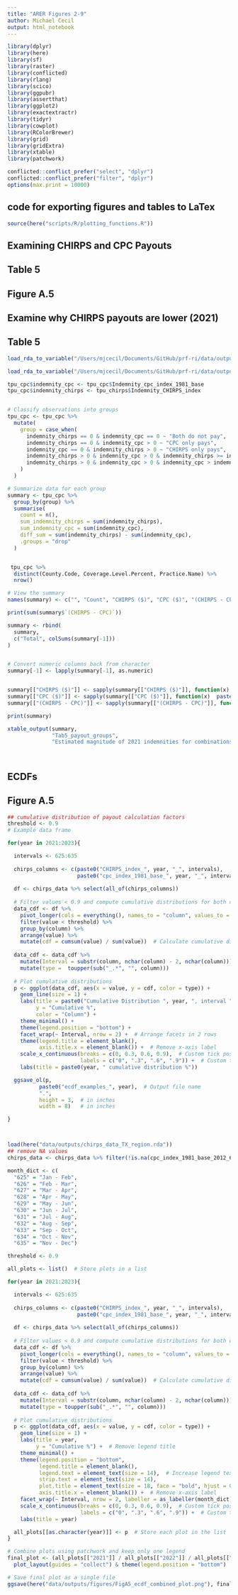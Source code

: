 ```yaml
---
title: "ARER Figures 2-9"
author: Michael Cecil
output: html_notebook
---
```



```r

library(dplyr)
library(here)
library(sf)
library(raster)
library(conflicted)
library(rlang)
library(scico)
library(ggpubr)
library(assertthat)
library(ggplot2)
library(exactextractr)
library(tidyr)
library(cowplot)
library(RColorBrewer)
library(grid)
library(gridExtra)
library(xtable)
library(patchwork)

conflicted::conflict_prefer("select", "dplyr")
conflicted::conflict_prefer("filter", "dplyr")
options(max.print = 10000)


```


## code for exporting figures and tables to LaTex
```r
source(here("scripts/R/plotting_functions.R"))
```



## Examining CHIRPS and CPC Payouts
## Table 5
## Figure A.5


## Examine why CHIRPS payouts are lower (2021)
## Table 5
```r

load_rda_to_variable("/Users/mjcecil/Documents/GitHub/prf-ri/data/outputs/payouts/tpu_Grazing_2021_cpc_index_1981_base.rda", "tpu_cpc")

load_rda_to_variable("/Users/mjcecil/Documents/GitHub/prf-ri/data/outputs/payouts/tpu_Grazing_2021_chirps_index.rda", "tpu_chirps")

tpu_cpc$indemnity_cpc <- tpu_cpc$Indemnity_cpc_index_1981_base
tpu_cpc$indemnity_chirps <- tpu_chirps$Indemnity_CHIRPS_index


# Classify observations into groups
tpu_cpc <- tpu_cpc %>%
  mutate(
    group = case_when(
      indemnity_chirps == 0 & indemnity_cpc == 0 ~ "Both do not pay",
      indemnity_chirps == 0 & indemnity_cpc > 0 ~ "CPC only pays",
      indemnity_cpc == 0 & indemnity_chirps > 0 ~ "CHIRPS only pays",
      indemnity_chirps > 0 & indemnity_cpc > 0 & indemnity_chirps >= indemnity_cpc ~ "Both pay, CHIRPS higher",
      indemnity_chirps > 0 & indemnity_cpc > 0 & indemnity_cpc > indemnity_chirps ~ "Both pay, CPC higher"
    )
  )

# Summarize data for each group
summary <- tpu_cpc %>%
  group_by(group) %>%
  summarise(
    count = n(),
    sum_indemnity_chirps = sum(indemnity_chirps),
    sum_indemnity_cpc = sum(indemnity_cpc),
    diff_sum = sum(indemnity_chirps) - sum(indemnity_cpc),
    .groups = "drop"
  )


 tpu_cpc %>%
  distinct(County.Code, Coverage.Level.Percent, Practice.Name) %>%
  nrow()

# View the summary
names(summary) <- c("", "Count", "CHIRPS ($)", "CPC ($)", "(CHIRPS - CPC)")

print(sum(summary$`(CHIRPS - CPC)`))

summary <- rbind(
  summary,
  c("Total", colSums(summary[-1]))
)


# Convert numeric columns back from character
summary[-1] <- lapply(summary[-1], as.numeric)


summary[["CHIRPS ($)"]] <- sapply(summary[["CHIRPS ($)"]], function(x)  paste0("$", round(x / 1000000, 1), " M"))
summary[["CPC ($)"]] <- sapply(summary[["CPC ($)"]], function(x)  paste0("$", round(x / 1000000, 1), " M"))
summary[["(CHIRPS - CPC)"]] <- sapply(summary[["(CHIRPS - CPC)"]], function(x)  paste0("$", round(x / 1000000, 1), " M"))

print(summary)

xtable_output(summary, 
              "Tab5_payout_groups",
              "Estimated magnitude of 2021 indemnities for combinations of CPC and CHIRPS payouts.")




```


## ECDFs
## Figure A.5
```r

## cumulative distribution of payout calculation factors
threshold <- 0.9
# Example data frame

for(year in 2021:2023){

  intervals <- 625:635
  
  chirps_columns <- c(paste0("CHIRPS_index_", year, "_", intervals),
                      paste0("cpc_index_1981_base_", year, "_", intervals))
  
  df <- chirps_data %>% select(all_of(chirps_columns))
  
  # Filter values < 0.9 and compute cumulative distributions for both columns
  data_cdf <- df %>%
    pivot_longer(cols = everything(), names_to = "column", values_to = "value") %>%
    filter(value < threshold) %>%
    group_by(column) %>%
    arrange(value) %>%
    mutate(cdf = cumsum(value) / sum(value))  # Calculate cumulative distribution
  
  data_cdf <- data_cdf %>%
    mutate(Interval = substr(column, nchar(column) - 2, nchar(column))) %>% 
    mutate(type =  toupper(sub("_.*", "", column)))
    
  # Plot cumulative distributions
  p <- ggplot(data_cdf, aes(x = value, y = cdf, color = type)) +
    geom_line(size = 1) +
    labs(title = paste0("Cumulative Distribution ", year, ", interval ", k),
         y = "Cumulative %",
         color = "Column") +
    theme_minimal() + 
    theme(legend.position = "bottom") +
    facet_wrap(~ Interval, nrow = 2) +  # Arrange facets in 2 rows
    theme(legend.title = element_blank(),
          axis.title.x = element_blank()) +  # Remove x-axis label
    scale_x_continuous(breaks = c(0, 0.3, 0.6, 0.9),  # Custom tick positions
                       labels = c("0", ".3", ".6", ".9")) +  # Custom tick labels
    labs(title = paste0(year, " cumulative distribution %"))

  ggsave_ol(p, 
          paste0("ecdf_examples_", year),  # Output file name
          ".",
          height = 3,  # in inches
          width = 8)   # in inches

}




```



```r


load(here("data/outputs/chirps_data_TX_region.rda"))
## remove NA values
chirps_data <- chirps_data %>% filter(!is.na(cpc_index_1981_base_2012_625))

month_dict <- c(
  "625" = "Jan - Feb",
  "626" = "Feb - Mar",
  "627" = "Mar - Apr",
  "628" = "Apr - May",
  "629" = "May - Jun",
  "630" = "Jun - Jul",
  "631" = "Jul - Aug",
  "632" = "Aug - Sep",
  "633" = "Sep - Oct",
  "634" = "Oct - Nov",
  "635" = "Nov - Dec")

threshold <- 0.9

all_plots <- list()  # Store plots in a list

for(year in 2021:2023){

  intervals <- 625:635
  
  chirps_columns <- c(paste0("CHIRPS_index_", year, "_", intervals),
                      paste0("cpc_index_1981_base_", year, "_", intervals))
  
  df <- chirps_data %>% select(all_of(chirps_columns))
  
  # Filter values < 0.9 and compute cumulative distributions for both columns
  data_cdf <- df %>%
    pivot_longer(cols = everything(), names_to = "column", values_to = "value") %>%
    filter(value < threshold) %>%
    group_by(column) %>%
    arrange(value) %>%
    mutate(cdf = cumsum(value) / sum(value))  # Calculate cumulative distribution
  
  data_cdf <- data_cdf %>%
    mutate(Interval = substr(column, nchar(column) - 2, nchar(column))) %>% 
    mutate(type = toupper(sub("_.*", "", column)))
    
  # Plot cumulative distributions
  p <- ggplot(data_cdf, aes(x = value, y = cdf, color = type)) +
    geom_line(size = 1) +
    labs(title = year,
         y = "Cumulative %") +  # Remove legend title
    theme_minimal() + 
    theme(legend.position = "bottom",
          legend.title = element_blank(),
          legend.text = element_text(size = 14),  # Increase legend text size
          strip.text = element_text(size = 14),
          plot.title = element_text(size = 18, face = "bold", hjust = 0.5),
          axis.title.x = element_blank()) +  # Remove x-axis label
    facet_wrap(~ Interval, nrow = 2, labeller = as_labeller(month_dict)) +  # Arrange facets in 2 rows
    scale_x_continuous(breaks = c(0, 0.3, 0.6, 0.9),  # Custom tick positions
                       labels = c("0", ".3", ".6", ".9")) +  # Custom tick labels
    labs(title = year)

  all_plots[[as.character(year)]] <- p  # Store each plot in the list
}

# Combine plots using patchwork and keep only one legend
final_plot <- (all_plots[["2021"]] / all_plots[["2022"]] / all_plots[["2023"]]) + 
  plot_layout(guides = "collect") & theme(legend.position = "bottom")

# Save final plot as a single file
ggsave(here("data/outputs/figures/FigA5_ecdf_combined_plot.png"), final_plot, width = 10, height = 9, dpi = 300)



```


